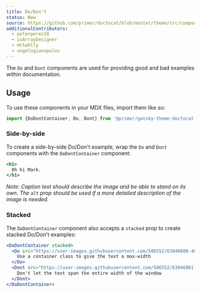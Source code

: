 ```yaml
---
title: Do/Don't
status: New
source: https://github.com/primer/doctocat/blob/master/theme/src/components/do-dont.js
additionalContributors:
  - peterperez28
  - isArrayDesigner
  - mttwhlly
  - angelogianopulos
---
```


The `Do` and `Dont` components are used for providing good and bad examples within documentation.

## Usage

To use these components in your MDX files, import them like so:

```js
import {DoDontContainer, Do, Dont} from '@primer/gatsby-theme-doctocat'
```

### Side-by-side

To create a side-by-side Do/Don't example, wrap the `Do` and `Dont` components with the `DoDontContainer` component:

```jsx live
<h1>
  Oh hi Mark.
</h1>
```

_Note: Caption text should describe the image and be able to stand on its own. The `alt` prop should be used if a more detailed description of the image is needed._

### Stacked

The `DoDontContainer` component also accepts a `stacked` prop to create stacked Do/Don't examples:

```jsx live
<DoDontContainer stacked>
  <Do src="https://user-images.githubusercontent.com/586552/63046880-46e5fb00-bea1-11e9-836d-be1b1c7d963f.png">
    Use a container class to give the text a max-width
  </Do>
  <Dont src="https://user-images.githubusercontent.com/586552/63046881-46e5fb00-bea1-11e9-87ee-80dbeb0bea1c.png">
    Don't let the text span the entire width of the window
  </Dont>
</DoDontContainer>
```
